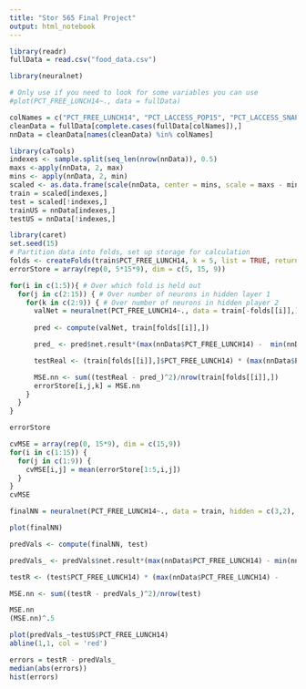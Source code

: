 ```yaml
---
title: "Stor 565 Final Project"
output: html_notebook
---
```


```r
library(readr)
fullData = read.csv("food_data.csv")
```

```r
library(neuralnet)
```

```r
# Only use if you need to look for some variables you can use
#plot(PCT_FREE_LUNCH14~., data = fullData)
```


```r
colNames = c("PCT_FREE_LUNCH14", "PCT_LACCESS_POP15", "PCT_LACCESS_SNAP15", "PCT_LACCESS_CHILD15", "PCT_LACCESS_WHITE15", "PCT_LACCESS_BLACK15", "PCT_LACCESS_HISP15", "PCT_LACCESS_NHASIAN15", "PCT_LACCESS_NHNA15", "PCT_LACCESS_NHPI15", "PCT_LACCESS_MULTIR15", "PCT_SNAP16", "PC_SNAPBEN15", "PC_WIC_REDEMP12", "PCT_OBESE_ADULTS13", "FOODINSEC_13_15", "FOODINSEC_CHILD_03_11", "MILK_PRICE10", "PCT_NHWHITE10", "PCT_NHBLACK10", "PCT_HISP10", "PCT_NHASIAN10", "PCT_NHNA10", "PCT_NHPI10", "MEDHHINC15", "CHILDPOVRATE15", "SNAPS16")
cleanData = fullData[complete.cases(fullData[colNames]),]
nnData = cleanData[names(cleanData) %in% colNames]
```

```r
library(caTools)
indexes <- sample.split(seq_len(nrow(nnData)), 0.5)
maxs <-apply(nnData, 2, max)
mins <- apply(nnData, 2, min)
scaled <- as.data.frame(scale(nnData, center = mins, scale = maxs - mins))
train = scaled[indexes,]
test = scaled[!indexes,]
trainUS = nnData[indexes,]
testUS = nnData[!indexes,]
```

```r
library(caret)
set.seed(15)
# Partition data into folds, set up storage for calculation
folds <- createFolds(train$PCT_FREE_LUNCH14, k = 5, list = TRUE, returnTrain = FALSE)
errorStore = array(rep(0, 5*15*9), dim = c(5, 15, 9))

for(i in c(1:5)){ # Over which fold is held out
  for(j in c(2:15)) { # Over number of neurons in hidden layer 1
    for(k in c(2:9)) { # Over number of neurons in hidden player 2
      valNet = neuralnet(PCT_FREE_LUNCH14~., data = train[-folds[[i]],], hidden = c(j,k), linear.output = TRUE)
      
      pred <- compute(valNet, train[folds[[i]],])

      pred_ <- pred$net.result*(max(nnData$PCT_FREE_LUNCH14) -  min(nnData$PCT_FREE_LUNCH14)) + min(nnData$PCT_FREE_LUNCH14)

      testReal <- (train[folds[[i]],]$PCT_FREE_LUNCH14) * (max(nnData$PCT_FREE_LUNCH14) -                              min(nnData$PCT_FREE_LUNCH14))+min(nnData$PCT_FREE_LUNCH14)

      MSE.nn <- sum((testReal - pred_)^2)/nrow(train[folds[[i]],])
      errorStore[i,j,k] = MSE.nn
    }
  }
}

errorStore
```

```r
cvMSE = array(rep(0, 15*9), dim = c(15,9))
for(i in c(1:15)) {
  for(j in c(1:9)) {
    cvMSE[i,j] = mean(errorStore[1:5,i,j])
  }
}
cvMSE
```

```r
finalNN = neuralnet(PCT_FREE_LUNCH14~., data = train, hidden = c(3,2), linear.output = TRUE)
```

```r
plot(finalNN)
```

```r
predVals <- compute(finalNN, test)

predVals_ <- predVals$net.result*(max(nnData$PCT_FREE_LUNCH14) - min(nnData$PCT_FREE_LUNCH14)) + min(nnData$PCT_FREE_LUNCH14)

testR <- (test$PCT_FREE_LUNCH14) * (max(nnData$PCT_FREE_LUNCH14) -                              min(nnData$PCT_FREE_LUNCH14))+min(nnData$PCT_FREE_LUNCH14)

MSE.nn <- sum((testR - predVals_)^2)/nrow(test)

MSE.nn
(MSE.nn)^.5
```

```r
plot(predVals_~testUS$PCT_FREE_LUNCH14)
abline(1,1, col = 'red')
```

```r
errors = testR - predVals_
median(abs(errors))
hist(errors)
```

